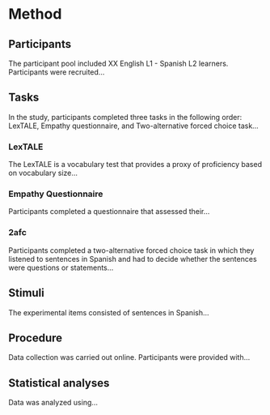 # Method

## Participants

The participant pool included XX English L1 - Spanish L2 learners.
Participants were recruited... 

## Tasks

In the study, participants completed three tasks in the following order: LexTALE, Empathy questionnaire, and Two-alternative forced choice task... 

### LexTALE

The LexTALE is a vocabulary test that provides a proxy of proficiency based on vocabulary size...

### Empathy Questionnaire

Participants completed a questionnaire that assessed their... 

### 2afc

Participants completed a two-alternative forced choice task in which they listened to sentences in Spanish and had to decide whether the sentences were questions or statements...

## Stimuli

The experimental items consisted of sentences in Spanish...

## Procedure

Data collection was carried out online. 
Participants were provided with...

## Statistical analyses

Data was analyzed using... 

